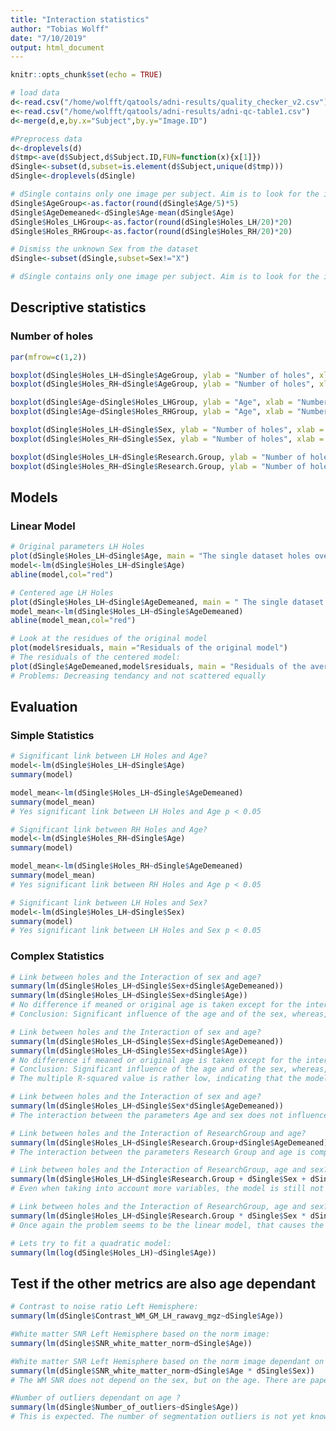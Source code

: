 ```yaml
---
title: "Interaction statistics"
author: "Tobias Wolff"
date: "7/10/2019"
output: html_document
---
```


```r
knitr::opts_chunk$set(echo = TRUE)
```


```r
# load data
d<-read.csv("/home/wolfft/qatools/adni-results/quality_checker_v2.csv")
e<-read.csv("/home/wolfft/qatools/adni-results/adni-qc-table1.csv")
d<-merge(d,e,by.x="Subject",by.y="Image.ID")

#Preprocess data
d<-droplevels(d)
d$tmp<-ave(d$Subject,d$Subject.ID,FUN=function(x){x[1]})
dSingle<-subset(d,subset=is.element(d$Subject,unique(d$tmp)))
dSingle<-droplevels(dSingle)

# dSingle contains only one image per subject. Aim is to look for the interaction statistics. This time we will concentrate on the holes
dSingle$AgeGroup<-as.factor(round(dSingle$Age/5)*5)
dSingle$AgeDemeaned<-dSingle$Age-mean(dSingle$Age)  
dSingle$Holes_LHGroup<-as.factor(round(dSingle$Holes_LH/20)*20)
dSingle$Holes_RHGroup<-as.factor(round(dSingle$Holes_RH/20)*20)

# Dismiss the unknown Sex from the dataset
dSingle<-subset(dSingle,subset=Sex!="X")

# dSingle contains only one image per subject. Aim is to look for the interaction statistics. This time we will concentrate on the holes
```

## Descriptive statistics 

### Number of holes 
```r
par(mfrow=c(1,2))

boxplot(dSingle$Holes_LH~dSingle$AgeGroup, ylab = "Number of holes", xlab = "Age-group", main = "LH Holes over Age-group")
boxplot(dSingle$Holes_RH~dSingle$AgeGroup, ylab = "Number of holes", xlab = "Age-group", main = "RH Holes over Age-group")

boxplot(dSingle$Age~dSingle$Holes_LHGroup, ylab = "Age", xlab = "Number of holes", main = " Age over LH holes-group")
boxplot(dSingle$Age~dSingle$Holes_RHGroup, ylab = "Age", xlab = "Number of holes", main = " Age over RH holes-group") 

boxplot(dSingle$Holes_LH~dSingle$Sex, ylab = "Number of holes", xlab = "Sex", main = "LH Holes over sex")
boxplot(dSingle$Holes_RH~dSingle$Sex, ylab = "Number of holes", xlab = "Sex", main = "RH Holes over sex")

boxplot(dSingle$Holes_LH~dSingle$Research.Group, ylab = "Number of holes", xlab = "Research Group", las = 2, main = "LH Holes over Research Group")
boxplot(dSingle$Holes_RH~dSingle$Research.Group, ylab = "Number of holes", xlab = "Research Group", las = 2, main = "RH Holes over Research Group")
```

## Models

### Linear Model 


```r
# Original parameters LH Holes 
plot(dSingle$Holes_LH~dSingle$Age, main = "The single dataset holes over age")
model<-lm(dSingle$Holes_LH~dSingle$Age)
abline(model,col="red")
```
```r
# Centered age LH Holes
plot(dSingle$Holes_LH~dSingle$AgeDemeaned, main = " The single dataset holes over the averaged age")
model_mean<-lm(dSingle$Holes_LH~dSingle$AgeDemeaned)
abline(model_mean,col="red")

```

```r
# Look at the residues of the original model 
plot(model$residuals, main ="Residuals of the original model")
# The residuals of the centered model: 
plot(dSingle$AgeDemeaned,model$residuals, main = "Residuals of the averaged model")
# Problems: Decreasing tendancy and not scattered equally
```

## Evaluation 

### Simple Statistics
```r
# Significant link between LH Holes and Age?
model<-lm(dSingle$Holes_LH~dSingle$Age)
summary(model)

model_mean<-lm(dSingle$Holes_LH~dSingle$AgeDemeaned)
summary(model_mean)
# Yes significant link between LH Holes and Age p < 0.05 
```

```r
# Significant link between RH Holes and Age?
model<-lm(dSingle$Holes_RH~dSingle$Age)
summary(model)

model_mean<-lm(dSingle$Holes_RH~dSingle$AgeDemeaned)
summary(model_mean)
# Yes significant link between RH Holes and Age p < 0.05 
```

```r
# Significant link between LH Holes and Sex?
model<-lm(dSingle$Holes_LH~dSingle$Sex)
summary(model)
# Yes significant link between LH Holes and Sex p < 0.05 

```

### Complex Statistics

```r
# Link between holes and the Interaction of sex and age?
summary(lm(dSingle$Holes_LH~dSingle$Sex+dSingle$AgeDemeaned))
summary(lm(dSingle$Holes_LH~dSingle$Sex+dSingle$Age))
# No difference if meaned or original age is taken except for the intercept, whereas the mean age intercept does make more sense. Therefore the following statistics are computed for the meaned age. 
# Conclusion: Significant influence of the age and of the sex, whereas, the age influences more than the sex. 
```

```r
# Link between holes and the Interaction of sex and age?
summary(lm(dSingle$Holes_LH~dSingle$Sex+dSingle$AgeDemeaned))
summary(lm(dSingle$Holes_LH~dSingle$Sex+dSingle$Age))
# No difference if meaned or original age is taken except for the intercept, whereas the mean age intercept does make more sense. Therefore the following statistics are computed for the meaned age. 
# Conclusion: Significant influence of the age and of the sex, whereas, the age influences more than the sex. 
# The multiple R-squared value is rather low, indicating that the model is rather bad.
```

```r
# Link between holes and the Interaction of sex and age?
summary(lm(dSingle$Holes_LH~dSingle$Sex*dSingle$AgeDemeaned))
# The interaction between the parameters Age and sex does not influence the outcome of the data. 
```
```r
# Link between holes and the Interaction of ResearchGroup and age?
summary(lm(dSingle$Holes_LH~dSingle$Research.Group+dSingle$AgeDemeaned))
# The interaction between the parameters Research Group and age is complicated to interpretate. The caracteristic of the control group has a significant impact on the outcome of the result. This does not hold true for all of the MCI subjects. 
```

```r
# Link between holes and the Interaction of ResearchGroup, age and sex?
summary(lm(dSingle$Holes_LH~dSingle$Research.Group + dSingle$Sex + dSingle$AgeDemeaned))
# Even when taking into account more variables, the model is still not very accurate: R-squared value
```

```r
# Link between holes and the Interaction of ResearchGroup, age and sex?
summary(lm(dSingle$Holes_LH~dSingle$Research.Group * dSingle$Sex * dSingle$AgeDemeaned))
# Once again the problem seems to be the linear model, that causes the problems
```

```r
# Lets try to fit a quadratic model:
summary(lm(log(dSingle$Holes_LH)~dSingle$Age))
```

## Test if the other metrics are also age dependant
```r
# Contrast to noise ratio Left Hemisphere:
summary(lm(dSingle$Contrast_WM_GM_LH_rawavg_mgz~dSingle$Age))
```


```r
#White matter SNR Left Hemisphere based on the norm image:
summary(lm(dSingle$SNR_white_matter_norm~dSingle$Age))
```


```r
#White matter SNR Left Hemisphere based on the norm image dependant on age and sex ? 
summary(lm(dSingle$SNR_white_matter_norm~dSingle$Age * dSingle$Sex))
# The WM SNR does not depend on the sex, but on the age. There are paper proving that the White matter degenerates woth age
```

```r
#Number of outliers dependant on age ? 
summary(lm(dSingle$Number_of_outliers~dSingle$Age))
# This is expected. The number of segmentation outliers is not yet known to depend on age
```




























